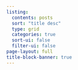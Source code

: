 ```yaml
---
listing:
  contents: posts
  sort: "title desc"
  type: grid
  categories: true
  sort-ui: false
  filter-ui: false
page-layout: full
title-block-banner: true
---
```

